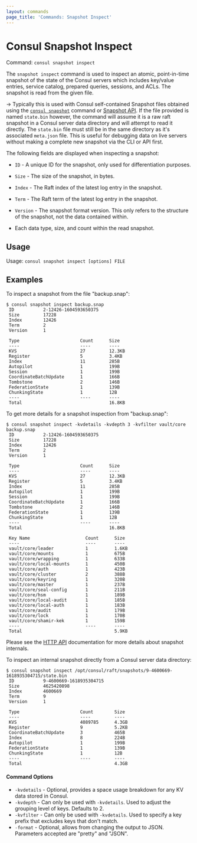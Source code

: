 ```yaml
---
layout: commands
page_title: 'Commands: Snapshot Inspect'
---
```


# Consul Snapshot Inspect

Command: `consul snapshot inspect`

The `snapshot inspect` command is used to inspect an atomic, point-in-time
snapshot of the state of the Consul servers which includes key/value entries,
service catalog, prepared queries, sessions, and ACLs. The snapshot is read
from the given file.

-> Typically this is used with Consul self-contained Snapshot files obtained
using the [`consul snapshot`](/commands/snapshot) command or [Snapshot
API](/api-docs/snapshot#generate-snapshot). If the file provided is named
`state.bin` however, the command will assume it is a raw raft snapshot in a
Consul server data directory and will attempt to read it directly. The
`state.bin` file must still be in the same directory as it's associated
`meta.json` file. This is useful for debugging data on live servers without
making a complete new snapshot via the CLI or API first.

The following fields are displayed when inspecting a snapshot:

- `ID` - A unique ID for the snapshot, only used for differentiation purposes.

- `Size` - The size of the snapshot, in bytes.

- `Index` - The Raft index of the latest log entry in the snapshot.

- `Term` - The Raft term of the latest log entry in the snapshot.

- `Version` - The snapshot format version. This only refers to the structure of
  the snapshot, not the data contained within.

- Each data type, size, and count within the read snapshot.

## Usage

Usage: `consul snapshot inspect [options] FILE`

## Examples

To inspect a snapshot from the file "backup.snap":

```shell-session
$ consul snapshot inspect backup.snap
 ID           2-12426-1604593650375
 Size         17228
 Index        12426
 Term         2
 Version      1

 Type                       Count      Size
 ----                       ----       ----
 KVS                        27         12.3KB
 Register                   5          3.4KB
 Index                      11         285B
 Autopilot                  1          199B
 Session                    1          199B
 CoordinateBatchUpdate      1          166B
 Tombstone                  2          146B
 FederationState            1          139B
 ChunkingState              1          12B
 ----                       ----       ----
 Total                                 16.8KB
```

To get more details for a snapshot inspection from "backup.snap":

```shell-session
$ consul snapshot inspect -kvdetails -kvdepth 3 -kvfilter vault/core backup.snap
 ID           2-12426-1604593650375
 Size         17228
 Index        12426
 Term         2
 Version      1

 Type                       Count      Size
 ----                       ----       ----
 KVS                        27         12.3KB
 Register                   5          3.4KB
 Index                      11         285B
 Autopilot                  1          199B
 Session                    1          199B
 CoordinateBatchUpdate      1          166B
 Tombstone                  2          146B
 FederationState            1          139B
 ChunkingState              1          12B
 ----                       ----       ----
 Total                                 16.8KB

 Key Name                     Count      Size
 ----                         ----       ----
 vault/core/leader            1          1.6KB
 vault/core/mounts            1          675B
 vault/core/wrapping          1          633B
 vault/core/local-mounts      1          450B
 vault/core/auth              1          423B
 vault/core/cluster           2          388B
 vault/core/keyring           1          320B
 vault/core/master            1          237B
 vault/core/seal-config       1          211B
 vault/core/hsm               1          189B
 vault/core/local-audit       1          185B
 vault/core/local-auth        1          183B
 vault/core/audit             1          179B
 vault/core/lock              1          170B
 vault/core/shamir-kek        1          159B
 ----                         ----       ----
 Total                                   5.9KB
```

Please see the [HTTP API](/api/snapshot) documentation for
more details about snapshot internals.

To inspect an internal snapshot directly from a Consul server data directory:

```shell-session
$ consul snapshot inspect /opt/consul/raft/snapshots/9-4600669-1618935304715/state.bin
 ID           9-4600669-1618935304715
 Size         4625420898
 Index        4600669
 Term         9
 Version      1

 Type                       Count        Size
 ----                       ----         ----
 KVS                        4089785      4.3GB
 Register                   9            5.2KB
 CoordinateBatchUpdate      3            465B
 Index                      8            224B
 Autopilot                  1            199B
 FederationState            1            139B
 ChunkingState              1            12B
 ----                       ----         ----
 Total                                   4.3GB
```

#### Command Options

- `-kvdetails` - Optional, provides a space usage breakdown for any KV data stored in Consul.
- `-kvdepth` - Can only be used with `-kvdetails`. Used to adjust the grouping level of keys. Defaults to 2.
- `-kvfilter` - Can only be used with `-kvdetails`. Used to specify a key prefix that excludes keys that don't match.
- `-format` - Optional, allows from changing the output to JSON. Parameters accepted are "pretty" and "JSON".
